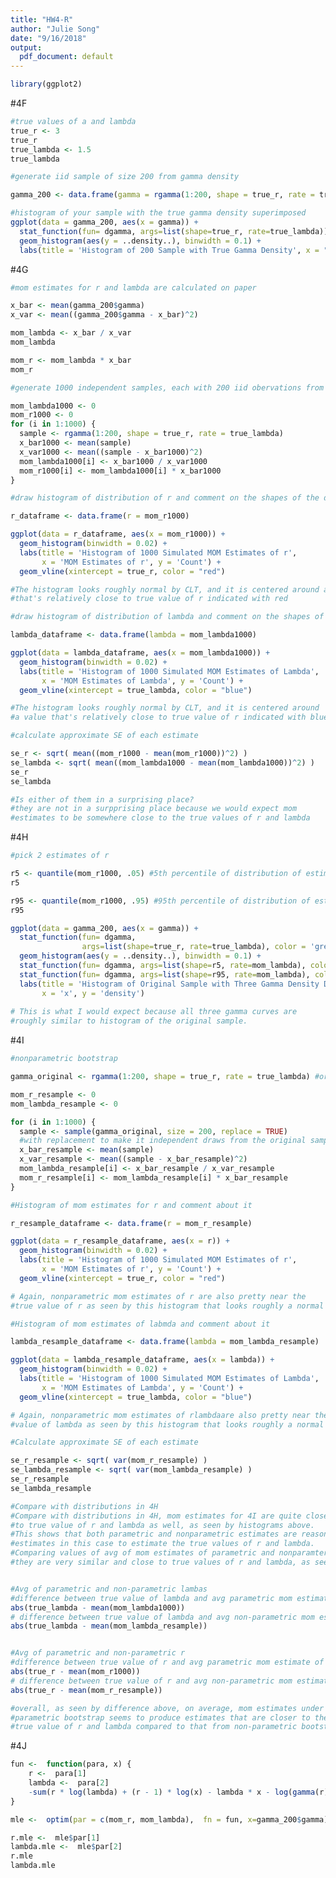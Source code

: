 ```yaml
---
title: "HW4-R"
author: "Julie Song"
date: "9/16/2018"
output:
  pdf_document: default
---
```


```r
library(ggplot2)

```

#4F
```r
#true values of a and lambda 
true_r <- 3
true_r
true_lambda <- 1.5
true_lambda
```

```r
#generate iid sample of size 200 from gamma density 

gamma_200 <- data.frame(gamma = rgamma(1:200, shape = true_r, rate = true_lambda))

#histogram of your sample with the true gamma density superimposed
ggplot(data = gamma_200, aes(x = gamma)) + 
  stat_function(fun= dgamma, args=list(shape=true_r, rate=true_lambda)) + 
  geom_histogram(aes(y = ..density..), binwidth = 0.1) + 
  labs(title = 'Histogram of 200 Sample with True Gamma Density', x = "x", y= 'Density')

```

#4G
```r
#mom estimates for r and lambda are calculated on paper

x_bar <- mean(gamma_200$gamma)
x_var <- mean((gamma_200$gamma - x_bar)^2)

mom_lambda <- x_bar / x_var
mom_lambda

mom_r <- mom_lambda * x_bar
mom_r
```

```r
#generate 1000 independent samples, each with 200 iid obervations from gamma

mom_lambda1000 <- 0
mom_r1000 <- 0
for (i in 1:1000) {
  sample <- rgamma(1:200, shape = true_r, rate = true_lambda)
  x_bar1000 <- mean(sample)
  x_var1000 <- mean((sample - x_bar1000)^2)
  mom_lambda1000[i] <- x_bar1000 / x_var1000
  mom_r1000[i] <- mom_lambda1000[i] * x_bar1000
}
```

```r
#draw histogram of distribution of r and comment on the shapes of the distribution

r_dataframe <- data.frame(r = mom_r1000)

ggplot(data = r_dataframe, aes(x = mom_r1000)) + 
  geom_histogram(binwidth = 0.02) + 
  labs(title = 'Histogram of 1000 Simulated MOM Estimates of r',
       x = 'MOM Estimates of r', y = 'Count') +
  geom_vline(xintercept = true_r, color = "red")  

#The histogram looks roughly normal by CLT, and it is centered around a value 
#that's relatively close to true value of r indicated with red
```

```r
#draw histogram of distribution of lambda and comment on the shapes of the distribution

lambda_dataframe <- data.frame(lambda = mom_lambda1000)

ggplot(data = lambda_dataframe, aes(x = mom_lambda1000)) + 
  geom_histogram(binwidth = 0.02) + 
  labs(title = 'Histogram of 1000 Simulated MOM Estimates of Lambda', 
       x = 'MOM Estimates of Lambda', y = 'Count') +
  geom_vline(xintercept = true_lambda, color = "blue")  

#The histogram looks roughly normal by CLT, and it is centered around 
#a value that's relatively close to true value of r indicated with blue

```

```r
#calculate approximate SE of each estimate

se_r <- sqrt( mean((mom_r1000 - mean(mom_r1000))^2) )
se_lambda <- sqrt( mean((mom_lambda1000 - mean(mom_lambda1000))^2) )
se_r
se_lambda

#Is either of them in a surprising place? 
#they are not in a surpprising place because we would expect mom 
#estimates to be somewhere close to the true values of r and lambda

```

#4H
```r
#pick 2 estimates of r

r5 <- quantile(mom_r1000, .05) #5th percentile of distribution of estimates of r
r5

r95 <- quantile(mom_r1000, .95) #95th percentile of distribution of estimates of r
r95

ggplot(data = gamma_200, aes(x = gamma)) + 
  stat_function(fun= dgamma, 
                args=list(shape=true_r, rate=true_lambda), color = 'green') + 
  geom_histogram(aes(y = ..density..), binwidth = 0.1) + 
  stat_function(fun= dgamma, args=list(shape=r5, rate=mom_lambda), color = 'red') +
  stat_function(fun= dgamma, args=list(shape=r95, rate=mom_lambda), color = 'blue') +
  labs(title = 'Histogram of Original Sample with Three Gamma Density Distributions',
       x = 'x', y = 'density')
  
# This is what I would expect because all three gamma curves are 
#roughly similar to histogram of the original sample. 

```

#4I
```r
#nonparametric bootstrap

gamma_original <- rgamma(1:200, shape = true_r, rate = true_lambda) #original sample

mom_r_resample <- 0
mom_lambda_resample <- 0

for (i in 1:1000) {
  sample <- sample(gamma_original, size = 200, replace = TRUE) 
  #with replacement to make it independent draws from the original sample
  x_bar_resample <- mean(sample)
  x_var_resample <- mean((sample - x_bar_resample)^2)
  mom_lambda_resample[i] <- x_bar_resample / x_var_resample
  mom_r_resample[i] <- mom_lambda_resample[i] * x_bar_resample
}

```

```r
#Histogram of mom estimates for r and comment about it

r_resample_dataframe <- data.frame(r = mom_r_resample)

ggplot(data = r_resample_dataframe, aes(x = r)) + 
  geom_histogram(binwidth = 0.02) + 
  labs(title = 'Histogram of 1000 Simulated MOM Estimates of r', 
       x = 'MOM Estimates of r', y = 'Count') +
  geom_vline(xintercept = true_r, color = "red")  

# Again, nonparametric mom estimates of r are also pretty near the 
#true value of r as seen by this histogram that looks roughly a normal curve by CLT. 
```

```r
#Histogram of mom estimates of labmda and comment about it

lambda_resample_dataframe <- data.frame(lambda = mom_lambda_resample)

ggplot(data = lambda_resample_dataframe, aes(x = lambda)) + 
  geom_histogram(binwidth = 0.02) + 
  labs(title = 'Histogram of 1000 Simulated MOM Estimates of Lambda', 
       x = 'MOM Estimates of Lambda', y = 'Count') +
  geom_vline(xintercept = true_lambda, color = "blue")  

# Again, nonparametric mom estimates of rlambdaare also pretty near the true 
#value of lambda as seen by this histogram that looks roughly a normal curve by CLT. 
```

```r
#Calculate approximate SE of each estimate

se_r_resample <- sqrt( var(mom_r_resample) )
se_lambda_resample <- sqrt( var(mom_lambda_resample) )
se_r_resample
se_lambda_resample
```

```r
#Compare with distributions in 4H
#Compare with distributions in 4H, mom estimates for 4I are quite close 
#to true value of r and lambda as well, as seen by histograms above. 
#This shows that both parametric and nonparametric estimates are reasonable 
#estimates in this case to estimate the true values of r and lambda. 
#Comparing values of avg of mom estimates of parametric and nonparamteric below, 
#they are very similar and close to true values of r and lambda, as seen below: 


#Avg of parametric and non-parametric lambas
#difference between true value of lambda and avg parametric mom estimate of lambda
abs(true_lambda - mean(mom_lambda1000)) 
# difference between true value of lambda and avg non-parametric mom estimate of lambda
abs(true_lambda - mean(mom_lambda_resample)) 


#Avg of parametric and non-parametric r
#difference between true value of r and avg parametric mom estimate of r
abs(true_r - mean(mom_r1000)) 
# difference between true value of r and avg non-parametric mom estimate of r
abs(true_r - mean(mom_r_resample)) 

#overall, as seen by difference above, on average, mom estimates under 
#parametric bootstrap seems to produce estimates that are closer to the 
#true value of r and lambda compared to that from non-parametric bootstrap. 
```

#4J
```r

fun <-  function(para, x) {
    r <-  para[1]
    lambda <-  para[2]
    -sum(r * log(lambda) + (r - 1) * log(x) - lambda * x - log(gamma(r)))
}

mle <-  optim(par = c(mom_r, mom_lambda),  fn = fun, x=gamma_200$gamma) #optimize l(r, lambda)

r.mle <-  mle$par[1]
lambda.mle <-  mle$par[2]
r.mle
lambda.mle

```





